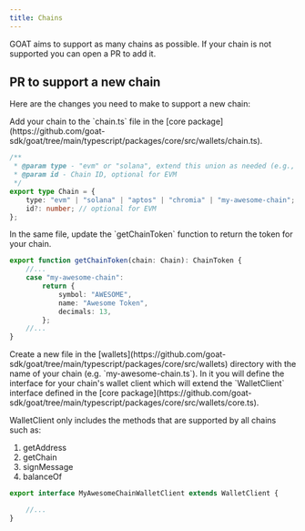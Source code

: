 ```yaml
---
title: Chains
---
```


GOAT aims to support as many chains as possible. If your chain is not supported you can open a PR to add it.

## PR to support a new chain
Here are the changes you need to make to support a new chain:

<Steps>
<Step>
Add your chain to the `chain.ts` file in the [core package](https://github.com/goat-sdk/goat/tree/main/typescript/packages/core/src/wallets/chain.ts).

```typescript
/**
 * @param type - "evm" or "solana", extend this union as needed (e.g., "sui")
 * @param id - Chain ID, optional for EVM
 */
export type Chain = {
    type: "evm" | "solana" | "aptos" | "chromia" | "my-awesome-chain";
    id?: number; // optional for EVM
};
```
</Step>

<Step>
In the same file, update the `getChainToken` function to return the token for your chain.

```typescript
export function getChainToken(chain: Chain): ChainToken {
    //...
    case "my-awesome-chain":
        return {
            symbol: "AWESOME",
            name: "Awesome Token",
            decimals: 13,
        };
    //...
}
```
</Step>

<Step>
Create a new file in the [wallets](https://github.com/goat-sdk/goat/tree/main/typescript/packages/core/src/wallets) directory with the name of your chain (e.g. `my-awesome-chain.ts`). 
In it you will define the interface for your chain's wallet client which will extend the `WalletClient` interface defined in the [core package](https://github.com/goat-sdk/goat/tree/main/typescript/packages/core/src/wallets/core.ts).

WalletClient only includes the methods that are supported by all chains such as:
1. getAddress
2. getChain
3. signMessage
4. balanceOf

```typescript
export interface MyAwesomeChainWalletClient extends WalletClient {

    //...
}
```
</Step>

</Steps>
